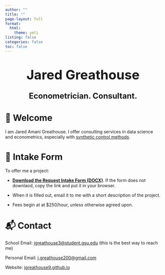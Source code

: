 ```yaml
---
author: ""
title: ""
page-layout: full
format:
  html:
    theme: yeti
listing: false
categories: false
toc: false
---
```


<h1 style="text-align: center; font-size: 3em; margin-top: 1em;">Jared Greathouse</h1>
<h2 style="text-align: center; font-size: 1.8em; margin-top: 0.5em;">Econometrician. Consultant.</h2>


# 👋 Welcome

I am Jared Amani Greathouse. I offer consulting services in data science and econometrics, especially with [synthetic control methods](https://mlsynth.readthedocs.io/en/latest/).

# 📄 Intake Form

To offer me a project:

- [**Download the Request Intake Form (DOCX)**](http://jgreathouse9.github.io/files/Request_Intake_Form.docx). If the form does not downlaod, copy the link and put it in your browser. 

- When it is filled out, email it to me with a short description of the project.

- Fees begin at at $250/hour, unless otherwise agreed upon.

# 📬 Contact

School Email: [jgreathouse3@student.gsu.edu](mailto:jgreathouse3@student.gsu.edu) (this is the best way to reach me)

Personal Email: [j.greathouse200@gmail.com](mailto:j.greathouse200@gmail.com)

Website: [jgreathouse9.github.io](https://jgreathouse9.github.io)
